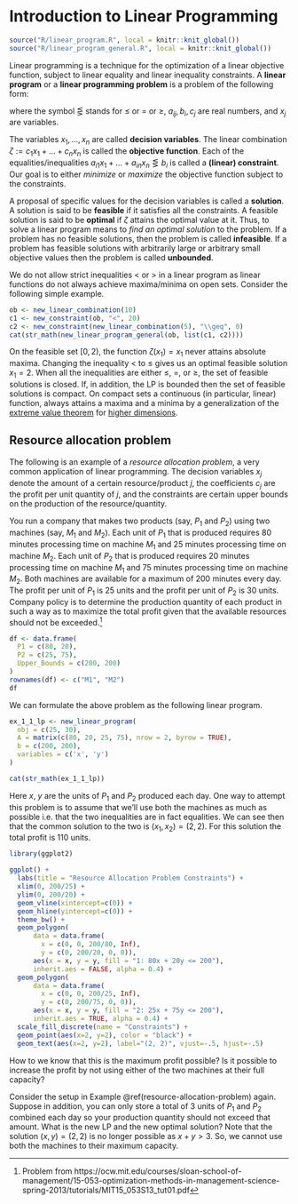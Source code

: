 # Introduction to Linear Programming

```r
source("R/linear_program.R", local = knitr::knit_global())
source("R/linear_program_general.R", local = knitr::knit_global())
```
<script src="https://www.geogebra.org/apps/deployggb.js"></script>


Linear programming is a technique for the optimization of a linear objective function, subject to linear equality and linear inequality constraints. A **linear program** or a **linear programming problem** is a problem of the following form:

\begin{equation}
  \begin{aligned}
    \mbox{optimize: } && c_1 x_1 + \dots + c_n x_n & \\
    \mbox{subject to: } 
      && a_{11} x_1 + \dots + a_{1n} x_n & \lesseqgtr b_1 \\
      && a_{21} x_1 + \dots + a_{2n} x_n & \lesseqgtr b_2 \\
      && \vdots &  \\
      && a_{m1} x_1 + \dots + a_{mn} x_n & \lesseqgtr b_m,
  \end{aligned}
  (\#eq:intro-lp)
\end{equation}
where the symbol $\lesseqgtr$ stands for $\leq$ or $=$ or $\geq$, $a_{ij}, b_i, c_j$ are real numbers, and $x_j$ are variables.

The variables $x_1, \dots, x_n$ are called **decision variables**. The linear combination $\zeta := c_1 x_1 + \dots + c_n x_n$ is called the **objective function**. Each of the equalities/inequalities $a_{i1} x_1 + \dots + a_{in} x_n \lesseqgtr b_i$ is called a **(linear) constraint**. Our goal is to either *minimize* or *maximize* the objective function subject to the constraints.

A proposal of specific values for the decision variables is called a **solution**. A solution is said to be **feasible** if it satisfies all the constraints. A feasible solution is said to be **optimal** if $\zeta$ attains the optimal value at it. Thus, to solve a linear program means to *find an optimal solution* to the problem. If a problem has no feasible solutions, then the problem is called **infeasible**. If a problem has feasible solutions with arbitrarily large or arbitrary small objective values then the problem is called **unbounded**.

:::{.remark}

We do not allow strict inequalities $<$ or $>$ in a linear program as linear functions do not always achieve maxima/minima on open sets. Consider the following simple example.

```r
ob <- new_linear_combination(10)
c1 <- new_constraint(ob, "<", 20)
c2 <- new_constraint(new_linear_combination(5), "\\geq", 0)
cat(str_math(new_linear_program_general(ob, list(c1, c2))))
```

On the feasible set $[0, 2)$, the function $\zeta(x_1) = x_1$ never attains absolute maxima.
Changing the inequality $<$ to $\leq$ gives us an optimal feasible solution $x_1 = 2$. When all the inequalities are either $\le$, $=$, or $\ge$, the set of feasible solutions is closed. If, in addition, the LP is bounded then the set of feasible solutions is compact. On compact sets a continuous (in particular, linear) function, always attains a maxima and a minima by a generalization of the [extreme value theorem](https://en.wikipedia.org/wiki/Extreme_value_theorem) for [higher dimensions](https://math.stackexchange.com/a/881569).

:::

## Resource allocation problem
The following is an example of a *resource allocation problem*, a very common application of linear programming. 
The decision variables $x_j$ denote the amount of a certain resource/product $j$, the coefficients $c_j$ are the profit per unit quantity of $j$, and the constraints are certain upper bounds on the production of the resource/quantity.

::: {.example #resource-allocation-problem}
You run a company that makes two products (say, $P_1$ and $P_2$) using two machines (say, $M_1$ and $M_2$). Each unit of $P_1$ that is produced requires 80 minutes processing time on machine $M_1$ and 25 minutes processing time on machine $M_2$. Each unit of $P_2$ that is produced requires 20 minutes processing time on machine $M_1$ and 75 minutes processing time on machine $M_2$. Both machines are available for a maximum of 200 minutes every day. The profit per unit of $P_1$ is 25 units and the profit per unit of $P_2$ is 30 units. Company policy is to determine the production quantity of each product in such a way as to maximize the total profit given that the available resources should not be exceeded.^[Problem from https://ocw.mit.edu/courses/sloan-school-of-management/15-053-optimization-methods-in-management-science-spring-2013/tutorials/MIT15_053S13_tut01.pdf]

```r

df <- data.frame(
  P1 = c(80, 20),
  P2 = c(25, 75),
  Upper_Bounds = c(200, 200)
)
rownames(df) <- c("M1", "M2")
df
```
:::

We can formulate the above problem as the following linear program.

```r
ex_1_1_lp <- new_linear_program(
  obj = c(25, 30),
  A = matrix(c(80, 20, 25, 75), nrow = 2, byrow = TRUE),
  b = c(200, 200),
  variables = c('x', 'y')
)

cat(str_math(ex_1_1_lp))
```

Here $x$, $y$ are the units of $P_1$ and $P_2$ produced each day. One way to attempt this problem is to assume that we'll use both the machines as much as possible i.e. that the two inequalities are in fact equalities. We can see then that the common solution to the two is $(x_1, x_2) = (2, 2)$. For this solution the total profit is $110$ units.

```r

library(ggplot2)

ggplot() + 
  labs(title = "Resource Allocation Problem Constraints") +
  xlim(0, 200/25) +
  ylim(0, 200/20) +
  geom_vline(xintercept=c(0)) +
  geom_hline(yintercept=c(0)) +
  theme_bw() + 
  geom_polygon(
      data = data.frame(
        x = c(0, 0, 200/80, Inf),
        y = c(0, 200/20, 0, 0)),
      aes(x = x, y = y, fill = "1: 80x + 20y <= 200"),
      inherit.aes = FALSE, alpha = 0.4) + 
  geom_polygon(
      data = data.frame(
        x = c(0, 0, 200/25, Inf),
        y = c(0, 200/75, 0, 0)),
      aes(x = x, y = y, fill = "2: 25x + 75y <= 200"),
      inherit.aes = TRUE, alpha = 0.4) +
  scale_fill_discrete(name = "Constraints") +
  geom_point(aes(x=2, y=2), color = "black") +
  geom_text(aes(x=2, y=2), label="(2, 2)", vjust=-.5, hjust=-.5)
```

::: {.exercise}
How to we know that this is the maximum profit possible? Is it possible to increase the profit by not using either of the two machines at their full capacity?
:::


::: {.exercise}
Consider the setup in Example \@ref(resource-allocation-problem) again. Suppose in addition, you can only store a total of 3 units of $P_1$ and $P_2$ combined each day so your production quantity should not exceed that amount. What is the new LP and the new optimal solution?
Note that the solution $(x, y) = (2, 2)$ is no longer possible as $x + y > 3$. So, we cannot use both the machines to their maximum capacity.
:::



